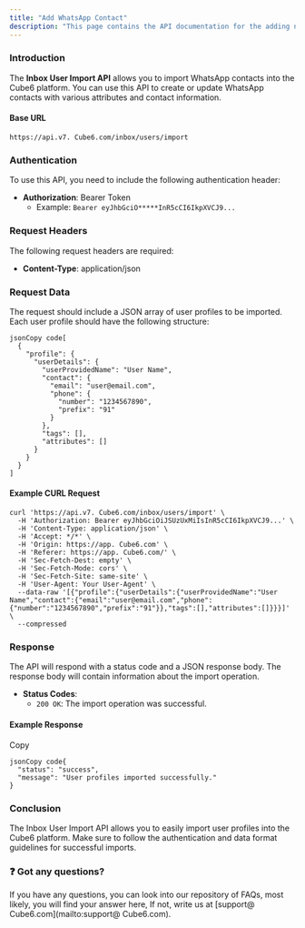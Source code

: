 ```yaml
---
title: "Add WhatsApp Contact"
description: "This page contains the API documentation for the adding new WhatsApp contacts."
---
```


### **Introduction**

The **Inbox User Import API** allows you to import WhatsApp contacts into the  Cube6 platform. You can use this API to create or update WhatsApp contacts with various attributes and contact information.

#### **Base URL**

```
https://api.v7. Cube6.com/inbox/users/import
```

### **Authentication**

To use this API, you need to include the following authentication header:

- **Authorization**: Bearer Token
  - Example: `Bearer eyJhbGciO*****InR5cCI6IkpXVCJ9...`

### **Request Headers**

The following request headers are required:

- **Content-Type**: application/json

### **Request Data**

The request should include a JSON array of user profiles to be imported. Each user profile should have the following structure:

```
jsonCopy code[
  {
    "profile": {
      "userDetails": {
        "userProvidedName": "User Name",
        "contact": {
          "email": "user@email.com",
          "phone": {
            "number": "1234567890",
            "prefix": "91"
          }
        },
        "tags": [],
        "attributes": []
      }
    }
  }
]
```

#### **Example CURL Request**

```
curl 'https://api.v7. Cube6.com/inbox/users/import' \
  -H 'Authorization: Bearer eyJhbGciOiJSUzUxMiIsInR5cCI6IkpXVCJ9...' \
  -H 'Content-Type: application/json' \
  -H 'Accept: */*' \
  -H 'Origin: https://app. Cube6.com' \
  -H 'Referer: https://app. Cube6.com/' \
  -H 'Sec-Fetch-Dest: empty' \
  -H 'Sec-Fetch-Mode: cors' \
  -H 'Sec-Fetch-Site: same-site' \
  -H 'User-Agent: Your User-Agent' \
  --data-raw '[{"profile":{"userDetails":{"userProvidedName":"User Name","contact":{"email":"user@email.com","phone":{"number":"1234567890","prefix":"91"}},"tags":[],"attributes":[]}}}]' \
  --compressed
```

### **Response**

The API will respond with a status code and a JSON response body. The response body will contain information about the import operation.

- **Status Codes**:
  - `200 OK`: The import operation was successful.

#### **Example Response**

Copy

```
jsonCopy code{
  "status": "success",
  "message": "User profiles imported successfully."
}
```

### **Conclusion**

The Inbox User Import API allows you to easily import user profiles into the  Cube6 platform. Make sure to follow the authentication and data format guidelines for successful imports.

### **❓ Got any questions?**

If you have any questions, you can look into our repository of FAQs, most likely, you will find your answer here, If not, write us at [support@ Cube6.com](mailto:support@ Cube6.com).